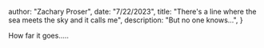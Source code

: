 



  author: "Zachary Proser",
  date: "7/22/2023",
  title: "There's a line where the sea meets the sky and it calls me",
  description: "But no one knows...", 
 }

  
 How far it goes.....
  
